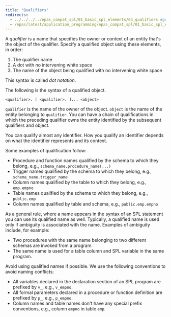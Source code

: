 ```yaml
---
title: "Qualifiers"
redirects:
  - ../../../../epas_compat_spl/01_basic_spl_elements/04_qualifiers #generated for docs/epas/reorg-role-use-case-mode
  - /epas/latest/application_programming/epas_compat_spl/01_basic_spl_elements/04_qualifiers/
---
```


<div id="qualifiers" class="registered_link"></div>

A *qualifier* is a name that specifies the owner or context of an entity that's the object of the qualifier. Specify a qualified object using these elements, in order:

1. The qualifier name 
2. A dot with no intervening white space
3. The name of the object being qualified with no intervening white space

This syntax is called *dot notation*.

The following is the syntax of a qualified object.

```text
<qualifier>. [ <qualifier>. ]... <object>
```

`qualifier` is the name of the owner of the object. `object` is the name of the entity belonging to `qualifier`. You can have a chain of qualifications in which the preceding qualifier owns the entity identified by the subsequent qualifiers and object.

You can qualify almost any identifier. How you qualify an identifier depends on what the identifier represents and its context.

Some examples of qualification follow:

-   Procedure and function names qualified by the schema to which they belong, e.g., `schema_name.procedure_name(...)`
-   Trigger names qualified by the schema to which they belong, e.g., `schema_name.trigger_name`
-   Column names qualified by the table to which they belong, e.g., `emp.empno`
-   Table names qualified by the schema to which they belong, e.g., `public.emp`
-   Column names qualified by table and schema, e.g., `public.emp.empno`

As a general rule, where a name appears in the syntax of an SPL statement you can use its qualified name as well. Typically, a qualified name is used only if ambiguity is associated with the name. Examples of ambiguity include, for example:

-  Two procedures with the same name belonging to two different schemas are invoked from a program.
-  The same name is used for a table column and SPL variable in the same program.

Avoid using qualified names if possible. We use the following conventions to avoid naming conflicts:

-   All variables declared in the declaration section of an SPL program are prefixed by `v_`, e.g., `v_empno`.
-   All formal parameters declared in a procedure or function definition are prefixed by `p_`, e.g., `p_empno`.
-   Column names and table names don't have any special prefix conventions, e.g., column `empno` in table `emp`.
